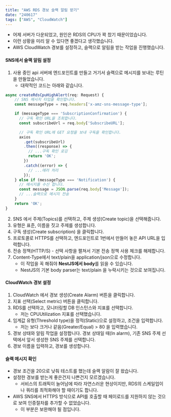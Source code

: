 ```yaml
---
title: "AWS RDS 경보 슬랙 알림 받기"
date: "240617"
tags: ["AWS", "CloudWatch"]
---
```


- 어제 서버가 다운되었고, 원인은 RDS의 CPU가 꽉 찼기 때문이었습니다.
- 이런 상황을 미리 알 수 있다면 좋겠다고 생각했습니다.
- AWS CloudWatch 경보를 설정하고, 슬랙으로 알림을 받는 작업을 진행했습니다.

#### SNS에서 슬랙 알림 설정

1. 사용 중인 api 서버에 엔드포인트를 만들고 거기서 슬랙으로 메시지를 보내는 루틴을 만들었습니다.
   - 대략적인 코드는 아래와 같습니다.

```typescript
async createRdsCpuHighAlert(req: Request) {
    // SNS 메시지 타입을 확인합니다.
    const messageType = req.headers['x-amz-sns-message-type'];

    if (messageType === 'SubscriptionConfirmation') {
      // 구독 확인 URL을 조회합니다.
      const subscribeUrl = req.body['SubscribeURL'];

      // 구독 확인 URL에 GET 요청을 보내 구독을 확인합니다.
      axios
        .get(subscribeUrl)
        .then((response) => {
          // ...구독 확인 로깅
          return 'OK';
        })
        .catch((error) => {
          // ...에러 처리
        });
    } else if (messageType === 'Notification') {
      // 메시지를 수신 합니다.
      const message = JSON.parse(req.body['Message']);
      // ...슬랙으로 메시지 전송
    }
    return 'OK';
}
```

2. SNS 에서 주제(Topics)를 선택하고, 주제 생성(Create topic)을 선택해줍니다.
3. 유형은 표준, 이름을 짓고 주제를 생성합니다.
4. 구독 생성(Create subscription) 을 클릭합니다.
5. 프로토콜로 HTTPS를 선택하고, 엔드포인트로 1번에서 만들어 놓은 API URL을 입력합니다.
6. 전송 정책(HTTP/S) - 선택 사항을 펼쳐서 기본 전송 정책 사용 체크를 해제합니다.
7. Content-Type에서 text/plain을 application/json으로 수정합니다.
   - 이 작업을 꼭 해줘야 **NestJS에서 body**를 읽을 수 있습니다.
   - NestJS의 기본 body parser는 text/plain 을 누락시키는 것으로 보여집니다.

#### CloudWatch 경보 설정

1. CloudWatch 에서 경보 생성(Create Alarm) 버튼을 클릭합니다.
2. 지표 선택(Select metric) 버튼을 클릭합니다.
3. RDS를 선택하고, 모니터링할 DB 인스턴스와 지표를 선택합니다.
   - 저는 CPUUtilization 지표를 선택했습니다.
4. 임계값 유형(Threshold type)을 정적(Static)으로 설정하고, 조건을 입력합니다.
   - 저는 보다 크거나 같음(Greater/Equal) > 80 을 입력했습니다.
5. 경보 상태와 알림 작업을 설정합니다. 경보 상태일 때(In alarm), 기존 SNS 주제 선택에서 앞서 생성한 SNS 주제를 선택합니다.
6. 경보 이름을 입력하고, 경보를 생성합니다.

#### 슬랙 메시지 확인

- 경보 조건을 20으로 낮춰 테스트를 했는데 슬랙 알람이 잘 왔습니다.
- 설정한 경보를 받는게 좋은건지 나쁜건지 모르겠습니다.
  - 서비스의 트래픽이 늘어남에 따라 자연스러운 현상이지만, RDS의 스케일업이나 쿼리를 최적화해야 할 때이기도 합니다.
- AWS SNS에서 HTTPS 방식으로 API를 호출할 때 페이로드를 지원하지 않는 것으로 보여 인증절차를 추가할 수 없었습니다.
  - 이 부분은 보완해야 될 점입니다.
